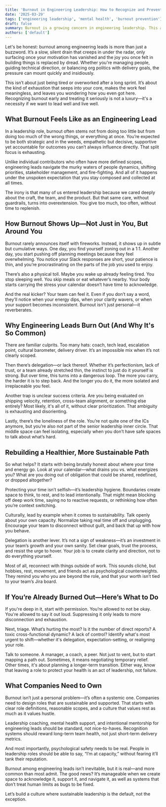 ```yaml
---
title: 'Burnout in Engineering Leadership: How to Recognize and Prevent It'
date: '2025-03-29'
tags: ['engineering leadership', 'mental health', 'burnout prevention']
draft: false
summary: Burnout is a growing concern in engineering leadership. This article explores recognizing early signs, understanding root causes, and implementing actionable strategies to prevent burnout while fostering a sustainable engineering leadership career.
authors: ['default']
---
```


Let's be honest: burnout among engineering leads is more than just a buzzword. It’s a slow, silent drain that creeps in under the radar, only surfacing once your motivation has vanished and the joy you once felt in building things is replaced by dread. Whether you're managing people, guiding technical direction, or balancing org politics with delivery goals, the pressure can mount quickly and insidiously.

This isn’t about just being tired or overworked after a long sprint. It’s about the kind of exhaustion that seeps into your core, makes the work feel meaningless, and leaves you wondering how you even got here. Recognizing burnout early and treating it seriously is not a luxury—it's a necessity if we want to lead well and live well.

## What Burnout Feels Like as an Engineering Lead

In a leadership role, burnout often stems not from doing too little but from doing too much of the wrong things, or everything at once. You’re expected to be both strategic and in the weeds, empathetic but decisive, supportive yet accountable for outcomes you can’t always influence directly. That split focus is exhausting.

Unlike individual contributors who often have more defined scopes, engineering leads navigate the murky waters of people dynamics, shifting priorities, stakeholder management, and fire-fighting. And all of it happens under the unspoken expectation that you stay composed and collected at all times.

The irony is that many of us entered leadership because we cared deeply about the craft, the team, and the product. But that same care, without guardrails, turns into overextension. You give too much, too often, without time to replenish.

## How Burnout Shows Up—Not Just in You, But Around You

Burnout rarely announces itself with fireworks. Instead, it shows up in subtle but cumulative ways. One day, you find yourself zoning out in a 1:1. Another day, you start pushing off planning meetings because they feel overwhelming. You notice your Slack responses are short, your patience is thin, and you’re procrastinating on the parts of the job you used to enjoy.

There’s also a physical toll. Maybe you wake up already feeling tired. You stop sleeping well. You skip meals or eat whatever’s nearby. Your body starts carrying the stress your calendar doesn’t have time to acknowledge.

And the real kicker? Your team can feel it. Even if you don’t say a word, they’ll notice when your energy dips, when your clarity wavers, or when your support becomes inconsistent. Burnout isn't just personal—it reverberates.

## Why Engineering Leads Burn Out (And Why It's So Common)

There are familiar culprits. Too many hats: coach, tech lead, escalation point, cultural barometer, delivery driver. It’s an impossible mix when it’s not clearly scoped.

Then there’s delegation—or lack thereof. Whether it’s perfectionism, lack of trust, or a team already stretched thin, the instinct to just do it yourself is strong. But over time, this turns into a dangerous loop. The more you carry, the harder it is to step back. And the longer you do it, the more isolated and irreplaceable you feel.

Another trap is unclear success criteria. Are you being evaluated on shipping velocity, retention, cross-team alignment, or something else entirely? Most likely, it's all of it, without clear prioritization. That ambiguity is exhausting and disorienting.

Lastly, there’s the loneliness of the role. You’re not quite one of the ICs anymore, but you’re also not part of the senior leadership inner circle. That middle space can feel isolating, especially when you don’t have safe spaces to talk about what’s hard.

## Rebuilding a Healthier, More Sustainable Path

So what helps? It starts with being brutally honest about where your time and energy go. Look at your calendar—what drains you vs. what energizes you? What are you doing out of obligation that could be shared, redefined, or dropped altogether?

Protecting your time isn’t selfish—it’s leadership hygiene. Boundaries create space to think, to rest, and to lead intentionally. That might mean blocking off deep work time, saying no to reactive requests, or rethinking how often you’re context switching.

Culturally, lead by example when it comes to sustainability. Talk openly about your own capacity. Normalize taking real time off and unplugging. Encourage your team to disconnect without guilt, and back that up with how you behave.

Delegation is another lever. It’s not a sign of weakness—it’s an investment in your team’s growth and your own sanity. Set clear goals, trust the process, and resist the urge to hover. Your job is to create clarity and direction, not to do everything yourself.

Most of all, reconnect with things outside of work. This sounds cliché, but hobbies, rest, movement, and friends act as psychological counterweights. They remind you who you are beyond the role, and that your worth isn’t tied to your team’s Jira board.

## If You’re Already Burned Out—Here’s What to Do

If you're deep in it, start with permission. You’re allowed to not be okay. You're allowed to say it out loud. Suppressing it only leads to more disconnection and exhaustion.

Next, triage. What’s hurting the most? Is it the number of direct reports? A toxic cross-functional dynamic? A lack of control? Identify what's most urgent to shift—whether it's delegation, expectation-setting, or realigning your role.

Talk to someone. A manager, a coach, a peer. Not just to vent, but to start mapping a path out. Sometimes, it means negotiating temporary relief. Other times, it's about planning a longer-term transition. Either way, know that leaving a role to protect your health is an act of leadership, not failure.

## What Companies Need to Own

Burnout isn’t just a personal problem—it’s often a systemic one. Companies need to design roles that are sustainable and supported. That starts with clear role definitions, reasonable scopes, and a culture that values rest as much as it values hustle.

Leadership coaching, mental health support, and intentional mentorship for engineering leads should be standard, not nice-to-haves. Recognition systems should reward long-term team health, not just short-term delivery metrics.

And most importantly, psychological safety needs to be real. People in leadership roles should be able to say, “I’m at capacity,” without fearing it’ll tank their reputation.

Burnout among engineering leads isn’t inevitable, but it is real—and more common than most admit. The good news? It’s manageable when we create space to acknowledge it, support it, and navigate it, as well as systems that don’t treat human limits as bugs to be fixed.

Let’s build a culture where sustainable leadership is the default, not the exception.
